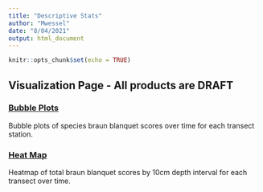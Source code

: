 ```yaml
---
title: "Descriptive Stats"
author: "Mwessel"
date: "8/04/2021"
output: html_document
---
```


```r
knitr::opts_chunk$set(echo = TRUE)
```

## Visualization Page - All products are DRAFT

### [Bubble Plots](https://mikewessel.github.io/AP/docs/Bubble.pdf){target="_blank"}

Bubble plots of species braun blanquet scores over time for each transect station.


### [Heat Map](https://mikewessel.github.io/AP/docs/heatmap.pdf){target="_blank"}
Heatmap of total braun blanquet scores by 10cm depth interval for each transect over time. 
